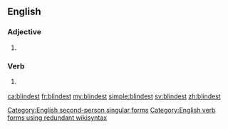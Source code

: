 ==English==

===Adjective===
{{head|en}}

# {{en-superlative of|blind}}

===Verb===
{{en-verb form}}

# {{context|archaic|lang=en}} {{form of|Second-person singular simple present form|blind|lang=en}}

[[Category:English second-person singular forms]]
[[Category:English verb forms using redundant wikisyntax]]

[[ca:blindest]]
[[fr:blindest]]
[[my:blindest]]
[[simple:blindest]]
[[sv:blindest]]
[[zh:blindest]]